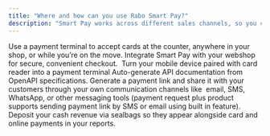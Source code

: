 ```yaml
---
title: "Where and how can you use Rabo Smart Pay?"
description: "Smart Pay works across different sales channels, so you can choose what fits your business. You can combine channels freely - all payments still appear in one dashboard."
---
```


<Columns cols={2}>
  <Card title="Point of Sale (POS)" icon="credit-card" iconType="regular" color="#2454f6" href="/development">
    Use a payment terminal to accept cards at the counter, anywhere in your shop, or while you’re on the move.
  </Card>
  <Card title="Online Payments" icon="basket-shopping" iconType="regular" color="#2454f6" href="/online/overview">
    Integrate Smart Pay with your webshop for secure, convenient checkout. 
  </Card>
  <Card title="Rabo SmartPin with card reader" icon="mobile-retro" iconType="regular" color="#2456f6" href="/essentials/navigation">
    Turn your mobile device paired with card reader into a payment terminal
  </Card>
  <Card title="Rabo SmartPin Tap to Pay" icon="nfc-signal" iconType="regular" color="#2456f6" href="/api-reference/introduction">
    Auto-generate API documentation from OpenAPI specifications.
  </Card>
  <Card title="Pay by Link" icon="link" iconType="regular" color="#2456f6" href="/api-reference/introduction">
    Generate a payment link and share it with your customers through your own communication channels like  email, SMS, WhatsApp, or other messaging tools (payment request plus product supports sending payment link by SMS or email using built in feature).
  </Card>
  <Card title="Cash Deposits (sealbag)" icon="circle-dollar-to-slot" iconType="regular" color="#2456f6" href="/api-reference/introduction">
    Deposit your cash revenue via sealbags so they appear alongside card and online payments in your reports.
  </Card>
</Columns>